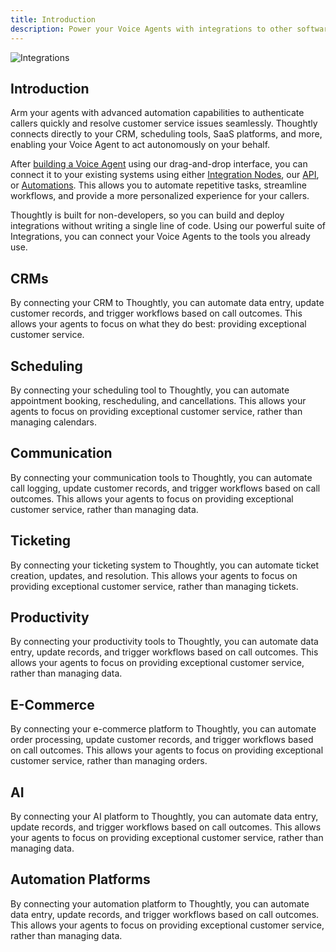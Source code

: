 ```yaml
---
title: Introduction
description: Power your Voice Agents with integrations to other software systems
---
```



![Integrations](/images/hero/integrations.png)

## Introduction

Arm your agents with advanced automation capabilities to authenticate callers quickly and resolve customer service issues seamlessly. Thoughtly connects directly to your CRM, scheduling tools, SaaS platforms, and more, enabling your Voice Agent to act autonomously on your behalf.

After [building a Voice Agent](/build/overview.mdx) using our drag-and-drop interface, you can connect it to your existing systems using either [Integration Nodes](/build/agent-builder/nodes#integration-node), our [API](/developers), or [Automations](/build/automations/overview). This allows you to automate repetitive tasks, streamline workflows, and provide a more personalized experience for your callers.

Thoughtly is built for non-developers, so you can build and deploy integrations without writing a single line of code. Using our powerful suite of Integrations, you can connect your Voice Agents to the tools you already use.

## CRMs

By connecting your CRM to Thoughtly, you can automate data entry, update customer records, and trigger workflows based on call outcomes. This allows your agents to focus on what they do best: providing exceptional customer service.

<CardGroup cols={2}>
	<IntegrationCard
		name="Salesforce"
		domain="salesforce.com"
		href="/integrations/crm/salesforce"
	/>
	<IntegrationCard
		name="HubSpot"
		domain="hubspot.com"
		href="/integrations/crm/hubspot"
	/>
	<IntegrationCard
		name="ZoHo"
		domain="zoho.com"
		href="/integrations/crm/zoho"
	/>
	<IntegrationCard
		name="Attio"
		domain="attio.com"
		href="/integrations/crm/attio"
	/>
	<IntegrationCard
		name="GoHighLevel"
		domain="gohighlevel.com"
		href="/integrations/crm/highlevel"
	/>
	<IntegrationCard
		name="Keap"
		domain="keap.com"
		href="/integrations/crm/keap"
	/>
	<IntegrationCard
		name="Pipedrive"
		domain="pipedrive.com"
		href="/integrations/crm/pipedrive"
	/>
</CardGroup>

## Scheduling

By connecting your scheduling tool to Thoughtly, you can automate appointment booking, rescheduling, and cancellations. This allows your agents to focus on providing exceptional customer service, rather than managing calendars.

<CardGroup cols={2}>
	<IntegrationCard
		name="Calendly"
		domain="calendly.com"
		href="/integrations/scheduling/calendly"
	/>
	<IntegrationCard
		name="Acuity Scheduling"
		domain="acuityscheduling.com"
		href="/integrations/scheduling/acuity"
	/>
	<IntegrationCard
		name="Cal.com"
		domain="cal.com"
		href="/integrations/scheduling/cal-com"
	/>
	<IntegrationCard
		name="Mindbody"
		domain="mindbodyonline.com"
		href="/integrations/scheduling/mindbody"
	/>
</CardGroup>

## Communication

By connecting your communication tools to Thoughtly, you can automate call logging, update customer records, and trigger workflows based on call outcomes. This allows your agents to focus on providing exceptional customer service, rather than managing data.

<CardGroup cols={2}>
	<IntegrationCard
		name="Gmail"
		domain="gmail.com"
		href="/integrations/communication/gmail"
		logoOverride={'https://cdn.thoughtly.com/integrations/google-mail.png'}
	/>
	<IntegrationCard
		name="Slack"
		domain="slack.com"
		href="/integrations/communication/slack"
	/>
</CardGroup>

## Ticketing

By connecting your ticketing system to Thoughtly, you can automate ticket creation, updates, and resolution. This allows your agents to focus on providing exceptional customer service, rather than managing tickets.

<CardGroup cols={2}>
	<IntegrationCard
		name="Zendesk"
		domain="zendesk.com"
		href="/integrations/ticketing/zendesk"
	/>
</CardGroup>

## Productivity

By connecting your productivity tools to Thoughtly, you can automate data entry, update records, and trigger workflows based on call outcomes. This allows your agents to focus on providing exceptional customer service, rather than managing data.

<CardGroup cols={2}>
	<IntegrationCard
		name="Google Sheets"
		domain="google.com"
		href="/integrations/productivity/google-sheets"
	/>
	<IntegrationCard
		name="Airtable"
		domain="airtable.com"
		href="/integrations/productivity/airtable"
	/>
	<IntegrationCard
		name="Typeform"
		domain="typeform.com/?tf_medium=referral&tf_source=thoughtly&tf_campaign=thoughtly&utm_medium=referral&utm_source=thoughtly&utm_campaign=thoughtly_integration"
		href="/integrations/productivity/typeform"
	/>
	<IntegrationCard
		name="Trello"
		domain="trello.com"
		href="/integrations/productivity/trello"
	/>
	<IntegrationCard
		name="Smartsheet"
		domain="smartsheet.com"
		href="/integrations/productivity/smartsheet"
	/>
</CardGroup>

## E-Commerce

By connecting your e-commerce platform to Thoughtly, you can automate order processing, update customer records, and trigger workflows based on call outcomes. This allows your agents to focus on providing exceptional customer service, rather than managing orders.

<CardGroup cols={2}>
	<IntegrationCard
		name="Shopify"
		domain="shopify.com"
		href="/integrations/e-commerce/shopify"
	/>
</CardGroup>

## AI

By connecting your AI platform to Thoughtly, you can automate data entry, update records, and trigger workflows based on call outcomes. This allows your agents to focus on providing exceptional customer service, rather than managing data.

<CardGroup cols={2}>
	<IntegrationCard
		name="Thoughtly"
		domain="thoughtly.com"
		href="/integrations/ai/thoughtly"
	/>
</CardGroup>

## Automation Platforms

By connecting your automation platform to Thoughtly, you can automate data entry, update records, and trigger workflows based on call outcomes. This allows your agents to focus on providing exceptional customer service, rather than managing data.

<CardGroup cols={2}>
	<IntegrationCard
		name="Zapier"
		domain="zapier.com"
		href="/integrations/automations/zapier"
	/>
	<IntegrationCard
		name="Make"
		domain="make.com"
		href="/integrations/automations/make"
	/>
</CardGroup>
